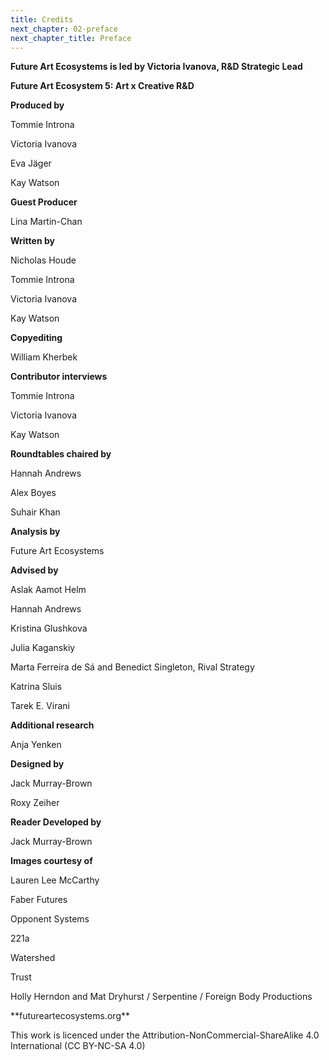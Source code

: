 ```yaml
---
title: Credits
next_chapter: 02-preface
next_chapter_title: Preface
---
```


<Box>

**Future Art Ecosystems is led by Victoria Ivanova, R&D Strategic Lead**

**Future Art Ecosystem 5: Art x Creative R&D**

**Produced by**

Tommie Introna

Victoria Ivanova

Eva Jäger

Kay Watson

**Guest Producer**

Lina Martin-Chan

**Written by**

Nicholas Houde

Tommie Introna

Victoria Ivanova

Kay Watson

**Copyediting**

William Kherbek

**Contributor interviews**

Tommie Introna

Victoria Ivanova

Kay Watson

**Roundtables chaired by**

Hannah Andrews

Alex Boyes

Suhair Khan

**Analysis by**

Future Art Ecosystems

**Advised by**

Aslak Aamot Helm

Hannah Andrews

Kristina Glushkova

Julia Kaganskiy

Marta Ferreira de Sá and Benedict Singleton, Rival Strategy

Katrina Sluis

Tarek E. Virani

**Additional research**

Anja Yenken

**Designed by**

Jack Murray-Brown

Roxy Zeiher

**Reader Developed by**

Jack Murray-Brown

**Images courtesy of**

Lauren Lee McCarthy

Faber Futures

Opponent Systems

221a

Watershed

Trust

Holly Herndon and Mat Dryhurst / Serpentine / Foreign Body Productions

<PDFOnly>
**futureartecosystems.org**

This work is licenced under the Attribution-NonCommercial-ShareAlike 4.0 International 
(CC BY-NC-SA 4.0)
</PDFOnly>

</Box>